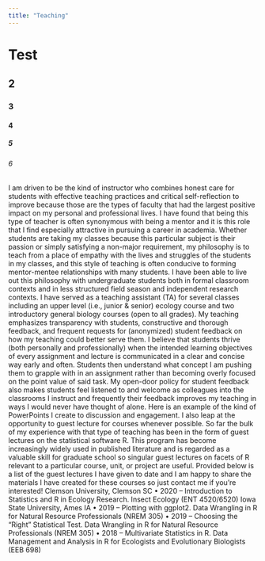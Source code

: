 ```yaml
---
title: "Teaching"
---
```


# Test

## 2
### 3
#### 4
##### 5
###### 6



I am driven to be the kind of instructor who combines honest care for students with effective teaching practices and critical self-reflection to improve because those are the types of faculty that had the largest positive impact on my personal and professional lives. I have found that being this type of teacher is often synonymous with being a mentor and it is this role that I find especially attractive in pursuing a career in academia. Whether students are taking my classes because this particular subject is their passion or simply satisfying a non-major requirement, my philosophy is to teach from a place of empathy with the lives and struggles of the students in my classes, and this style of teaching is often conducive to forming mentor-mentee relationships with many students. I have been able to live out this philosophy with undergraduate students both in formal classroom contexts and in less structured field season and independent research contexts.
I have served as a teaching assistant (TA) for several classes including an upper level (i.e., junior & senior) ecology course and two introductory general biology courses (open to all grades). My teaching emphasizes transparency with students, constructive and thorough feedback, and frequent requests for (anonymized) student feedback on how my teaching could better serve them. I believe that students thrive (both personally and professionally) when the intended learning objectives of every assignment and lecture is communicated in a clear and concise way early and often. Students then understand what concept I am pushing them to grapple with in an assignment rather than becoming overly focused on the point value of said task. My open-door policy for student feedback also makes students feel listened to and welcome as colleagues into the classrooms I instruct and frequently their feedback improves my teaching in ways I would never have thought of alone. Here is an example of the kind of PowerPoints I create to discussion and engagement.
I also leap at the opportunity to guest lecture for courses whenever possible. So far the bulk of my experience with that type of teaching has been in the form of guest lectures on the statistical software R. This program has become increasingly widely used in published literature and is regarded as a valuable skill for graduate school so singular guest lectures on facets of R relevant to a particular course, unit, or project are useful. Provided below is a list of the guest lectures I have given to date and I am happy to share the materials I have created for these courses so just contact me if you’re interested!
Clemson University, Clemson SC
•	2020 – Introduction to Statistics and R in Ecology Research. Insect Ecology (ENT 4520/6520)
Iowa State University, Ames IA
•	2019 – Plotting with ggplot2. Data Wrangling in R for Natural Resource Professionals (NREM 305)
•	2019 – Choosing the “Right” Statistical Test. Data Wrangling in R for Natural Resource Professionals (NREM 305)
•	2018 – Multivariate Statistics in R. Data Management and Analysis in R for Ecologists and Evolutionary Biologists (EEB 698)
